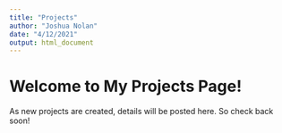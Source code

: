 ```yaml
---
title: "Projects"
author: "Joshua Nolan"
date: "4/12/2021"
output: html_document
---
```


# Welcome to My Projects Page!

As new projects are created, details will be posted here. So check back soon!
